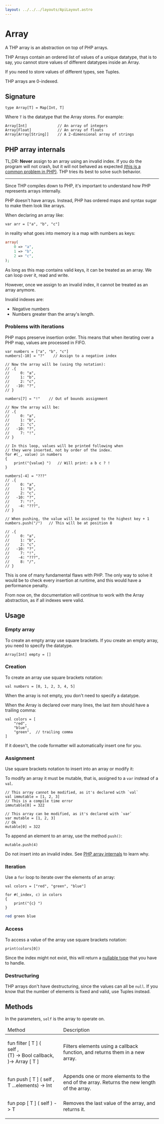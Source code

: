 ```yaml
---
layout: ../../../layouts/ApiLayout.astro
---
```


# Array

A THP array is an abstraction on top of PHP arrays.

THP Arrays contain an ordered list of values of a unique datatype, that is to say,
you cannot store values of different datatypes inside an Array.

If you need to store values of different types, see Tuples.

THP arrays are 0-indexed.

## Signature

```thp
type Array[T] = Map[Int, T]
```

Where `T` is the datatype that the Array stores. For example:

```thp
Array[Int]              // An array of integers
Array[Float]            // An array of floats
Array[Array[String]]    // A 2-dimensional array of strings
```

## PHP array internals

TL;DR: **Never** assign to an array using an invalid index. If you do
the program will not crash, but it will not behaved as expected
[(this is a common problem in PHP)](https://eev.ee/blog/2012/04/09/php-a-fractal-of-bad-design/).
THP tries its best to solve such behavior.

---


Since THP compiles down to PHP, it's important to understand how PHP
represents arrays internally.

PHP doesn't have arrays. Instead, PHP has ordered maps and syntax sugar
to make them look like arrays.

When declaring an array like:

```thp
var arr = ["a", "b", "c"]
```

in reality what goes into memory is a map with numbers as keys:

```php
array(
    0 => "a",
    1 => "b",
    2 => "c",
);
```

As long as this map contains valid keys, it can be treated as an array.
We can loop over it, read and write.

However, once we assign to an invalid index, it cannot be treated as an array anymore.

Invalid indexes are:

- Negative numbers
- Numbers greater than the array's length.

### Problems with iterations

PHP maps preserve insertion order. This means that when iterating over
a PHP map, values are processed in FIFO.

```thp
var numbers = ["a", "b", "c"]
numbers[-10] = "?"    // Assign to a negative index

// Now the array will be (using thp notation):
// .{
//     0: "a",
//     1: "b",
//     2: "c",
//   -10: "?",
// }

numbers[7] = "!"    // Out of bounds assignment

// Now the array will be:
// .{
//     0: "a",
//     1: "b",
//     2: "c",
//   -10: "?",
//     7: "!",
// }

// In this loop, values will be printed following when
// they were inserted, not by order of the index.
for #(_, value) in numbers
{
    print("{value} ")   // Will print: a b c ? !
}

numbers[-4] = "???"
// .{
//     0: "a",
//     1: "b",
//     2: "c",
//   -10: "?",
//     7: "!",
//    -4: "???",
// }

// When pushing, the value will be assigned to the highest key + 1
numbers.push("/")   // This will be at position 8

// .{
//     0: "a",
//     1: "b",
//     2: "c",
//   -10: "?",
//     7: "!",
//    -4: "???",
//     8: "/",
// }
```

This is one of many fundamental flaws with PHP. The only way to solve it
would be to check every insertion at runtime, and this would have a
performance penalty.


From now on, the documentation will continue to work with the Array
abstraction, as if all indexes were valid.



## Usage

### Empty array

To create an empty array use square brackets.
If you create an empty array, you need to specify the datatype.

```thp
Array[Int] empty = []
```


### Creation

To create an array use square brackets notation:

```thp
val numbers = [0, 1, 2, 3, 4, 5]
```

When the array is not empty, you don't need to specify a datatype.

When the Array is declared over many lines, the last
item should have a trailing comma:

```thp
val colors = [
    "red",
    "blue",
    "green",  // trailing comma
]
```

If it doesn't, the code formatter will automatically
insert one for you.

### Assignment

Use square brackets notation to insert into an array or modify it:

To modify an array it must be mutable, that is, assigned to a `var`
instead of a `val`.

```thp
// This array cannot be modified, as it's declared with `val`
val immutable = [1, 2, 3]
// This is a compile time error
immutable[0] = 322

// This array can be modified, as it's declared with `var`
var mutable = [1, 2, 3]
// Ok
mutable[0] = 322
```

To append an element to an array, use the method `push()`:

```thp
mutable.push(4)
```

Do not insert into an invalid index. See [PHP array internals](#php-array-internals) to learn why.


### Iteration

Use a `for` loop to iterate over the elements of an array:

```thp
val colors = ["red", "green", "blue"]

for #(_index, c) in colors
{
    print("{c} ")
}
```

```sh
red green blue
```



### Access

To access a value of the array use square brackets notation:

```thp
print(colors[0])
```

Since the index might not exist, this will return a 
[nullable type](/learn/error-handling/null/) that you have to handle.


### Destructuring

THP arrays don't have destructuring, since the values can all be `null`.
If you know that the number of elements is fixed and valid, use Tuples instead.


## Methods

In the parameters, <code class="token keyword">self</code> is the array to operate on.


<table class="table-fixed w-full border-collapse border-2 dark:border-zinc-900 border-stone-400">
    <thead>
        <td class="p-2">Method</td>
        <td class="py-2">Description</td>
    </thead>
    <tbody>
        <tr class="dark:odd:bg-zinc-900 odd:bg-stone-200">
            <td class="px-2">
                <p class="font-mono whitespace-pre">
                    <span class="token keyword">fun </span>
                    <span class="token function">filter</span>
                    <span>[</span>
                    <span class="token class">T</span>
                    <span>]</span>
                    <span>(</span>
                    <br/>
                    <span class="token keyword">    self</span>
                    <span>,</span>
                    <br />
                    <span>    (T) -> Bool callback,</span>
                    <br />
                    <span>)-> </span>
                    <span class="token class">Array</span>
                    <span>[</span>
                    <span class="token class">T</span>
                    <span>]</span>
                </p>
            </td>
            <td>
                Filters elements using a callback function, and returns
                them in a new array.
            </td>
        </tr>
        <tr class="dark:odd:bg-zinc-900 odd:bg-stone-200">
            <td class="px-2">
                <p class="font-mono">
                    <span class="token keyword">fun </span>
                    <span class="token function">push</span>
                    <span>[</span>
                    <span class="token class">T</span>
                    <span>]</span>
                    <span>(</span>
                    <span class="token keyword">self</span>
                    <span>, T ...elements) -> </span>
                    <span class="token class">Int</span>
                </p>
            </td>
            <td>
                Appends one or more elements to the end of the array.
                Returns the new length of the array.
            </td>
        </tr>
        <tr class="dark:odd:bg-zinc-900 odd:bg-stone-200">
            <td class="px-2">
                <p class="font-mono">
                    <span class="token keyword">fun </span>
                    <span class="token function">pop</span>
                    <span>[</span>
                    <span class="token class">T</span>
                    <span>]</span>
                    <span>(</span>
                    <span class="token keyword">self</span>
                    <span>) -> </span>
                    <span class="token class">T</span>
                </p>
            </td>
            <td>
                Removes the last value of the array, and returns it.
            </td>
        </tr>
    </tbody>
</table>



